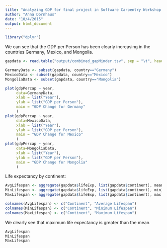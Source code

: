 ```yaml
---
title: "Analyzing GDP for final project in Software Carpentry Workshop Oct 2015"
author: "Anna Dornhaus"
date: "10/4/2015"
output: html_document
---
```


```r
library("dplyr")

```

We can see that the GDP per Person has been clearly increasing in the countries Germany, Mexico, and Mongolia.

```r
gapdata <- read.table("output/combined_gapMinder.tsv", sep = "\t", header = TRUE)
```

```r
GermanyData <- subset(gapdata, country=="Germany")
MexicoData <- subset(gapdata, country=="Mexico")
MongoliaData <- subset(gapdata, country=="Mongolia")
```

```r
plot(gdpPercap ~ year, 
     data=GermanyData,
     xlab = list("Year"),
     ylab = list("GDP per Person"),
     main = "GDP Change for Germany"
     )
plot(gdpPercap ~ year, 
     data=MexicoData,
     xlab = list("Year"),
     ylab = list("GDP per Person"),
     main = "GDP Change for Mexico"
     )
plot(gdpPercap ~ year, 
     data=MongoliaData,
     xlab = list("Year"),
     ylab = list("GDP per Person"),
     main = "GDP Change for Mongolia"
     )

```

Life expectancy by continent:
```r
AvgLifespan <- aggregate(gapdata$lifeExp, list(gapdata$continent), mean)
MinLifespan <- aggregate(gapdata$lifeExp, list(gapdata$continent), min)
MaxLifespan <- aggregate(gapdata$lifeExp, list(gapdata$continent), max)

colnames(AvgLifespan) <- c("Continent", "Average Lifespan")
colnames(MinLifespan) <- c("Continent", "Minimum Lifespan")
colnames(MaxLifespan) <- c("Continent", "Maximum Lifespan")
```

We clearly see that maximum life expectancy is greater than the mean.
```r
AvgLifespan
MinLifespan
MaxLifespan

```



